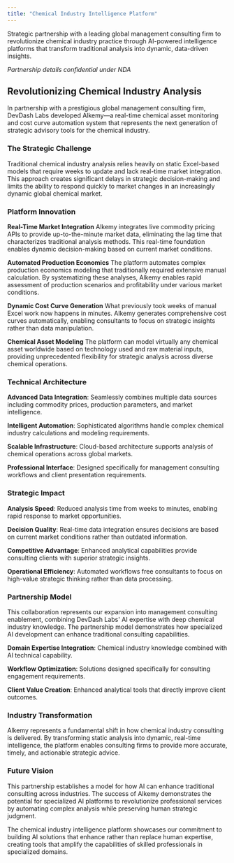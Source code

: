 ```yaml
---
title: "Chemical Industry Intelligence Platform"
---
```


Strategic partnership with a leading global management consulting firm to revolutionize chemical industry practice through AI-powered intelligence platforms that transform traditional analysis into dynamic, data-driven insights.

*Partnership details confidential under NDA*

## Revolutionizing Chemical Industry Analysis

In partnership with a prestigious global management consulting firm, DevDash Labs developed Alkemy—a real-time chemical asset monitoring and cost curve automation system that represents the next generation of strategic advisory tools for the chemical industry.

### The Strategic Challenge

Traditional chemical industry analysis relies heavily on static Excel-based models that require weeks to update and lack real-time market integration. This approach creates significant delays in strategic decision-making and limits the ability to respond quickly to market changes in an increasingly dynamic global chemical market.

### Platform Innovation

**Real-Time Market Integration**
Alkemy integrates live commodity pricing APIs to provide up-to-the-minute market data, eliminating the lag time that characterizes traditional analysis methods. This real-time foundation enables dynamic decision-making based on current market conditions.

**Automated Production Economics**
The platform automates complex production economics modeling that traditionally required extensive manual calculation. By systematizing these analyses, Alkemy enables rapid assessment of production scenarios and profitability under various market conditions.

**Dynamic Cost Curve Generation**
What previously took weeks of manual Excel work now happens in minutes. Alkemy generates comprehensive cost curves automatically, enabling consultants to focus on strategic insights rather than data manipulation.

**Chemical Asset Modeling**
The platform can model virtually any chemical asset worldwide based on technology used and raw material inputs, providing unprecedented flexibility for strategic analysis across diverse chemical operations.

### Technical Architecture

**Advanced Data Integration**: Seamlessly combines multiple data sources including commodity prices, production parameters, and market intelligence.

**Intelligent Automation**: Sophisticated algorithms handle complex chemical industry calculations and modeling requirements.

**Scalable Infrastructure**: Cloud-based architecture supports analysis of chemical operations across global markets.

**Professional Interface**: Designed specifically for management consulting workflows and client presentation requirements.

### Strategic Impact

**Analysis Speed**: Reduced analysis time from weeks to minutes, enabling rapid response to market opportunities.

**Decision Quality**: Real-time data integration ensures decisions are based on current market conditions rather than outdated information.

**Competitive Advantage**: Enhanced analytical capabilities provide consulting clients with superior strategic insights.

**Operational Efficiency**: Automated workflows free consultants to focus on high-value strategic thinking rather than data processing.

### Partnership Model

This collaboration represents our expansion into management consulting enablement, combining DevDash Labs' AI expertise with deep chemical industry knowledge. The partnership model demonstrates how specialized AI development can enhance traditional consulting capabilities.

**Domain Expertise Integration**: Chemical industry knowledge combined with AI technical capability.

**Workflow Optimization**: Solutions designed specifically for consulting engagement requirements.

**Client Value Creation**: Enhanced analytical tools that directly improve client outcomes.

### Industry Transformation

Alkemy represents a fundamental shift in how chemical industry consulting is delivered. By transforming static analysis into dynamic, real-time intelligence, the platform enables consulting firms to provide more accurate, timely, and actionable strategic advice.

### Future Vision

This partnership establishes a model for how AI can enhance traditional consulting across industries. The success of Alkemy demonstrates the potential for specialized AI platforms to revolutionize professional services by automating complex analysis while preserving human strategic judgment.

The chemical industry intelligence platform showcases our commitment to building AI solutions that enhance rather than replace human expertise, creating tools that amplify the capabilities of skilled professionals in specialized domains.